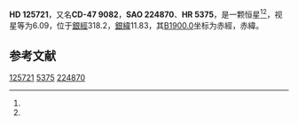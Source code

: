 {{Starbox begin
| name = HD 125721
}}
{{Starbox observe
| epoch = [[J2000.0|J2000.0]]
| constell = {{星座名待查}}<ref name=SIMBAD>{{cite web
 | url=http://simbad.u-strasbg.fr/simbad/sim-id?Ident=HR+5375
 | title=Pulsating variable Star
 | publisher=Centre de Données astronomiques de Strasbourg
 | work=SIMBAD
 | accessdate=2012-07-13
 | archive-date=2016-03-16
 | archive-url=https://web.archive.org/web/20160316173820/http://simbad.u-strasbg.fr/simbad/sim-id?Ident=HR+5375
 | dead-url=no
 }}</ref><ref name=DATA>{{cite web
 | url=http://vizier.u-strasbg.fr/viz-bin/VizieR-5?-out.add=.&-source=5050&-corr=PK=HR&-out.max=9999&HR=5375
 | title=VizieR Detailed Page
 | accessdate=2012-07-13
 | archive-date=2016-03-05
 | archive-url=https://web.archive.org/web/20160305025205/http://vizier.u-strasbg.fr/viz-bin/VizieR-5?-out.add=.&-source=5050&-corr=PK=HR&-out.max=9999&HR=5375
 | dead-url=no
 }}</ref>
| 星官 = 
| ra = {{RA|14|22|38.7}}<ref name=SIMBAD /><ref name=DATA />
| dec = {{DEC|-48|19|13}}<ref name=SIMBAD /><ref name=DATA />
| appmag_v = 6.09<ref name=SIMBAD /><ref name=DATA />
}}
{{Starbox character
| class = B1III<ref name=SIMBAD /><ref name=DATA />
| b-v = -0.13<ref name=SIMBAD /><ref name=DATA />
| u-b = -0.91<ref name=SIMBAD /><ref name=DATA />
| r-i = <ref name=SIMBAD /><ref name=DATA />
| variable = 
}}
{{Starbox astrometry
| radial_v = -0.91
| prop_mo_ra = -18
| parallax = 
| p_error = 
}}
{{Starbox catalog
| names =CD-47 9082，[[SAO星表|SAO]] 224870，[[HD星表|HD]] 125721，[[HR星表|HR]] 5375}}
{{Starbox reference |Simbad=HR+5375}}
{{Starbox end}}

'''HD 125721'''，又名'''CD-47 9082'''，'''SAO 224870'''、'''HR 5375'''，是一颗恒星<ref name=SIMBAD /><ref name=DATA />，视星等为6.09，位于[[銀道座標系|銀經]]318.2，[[銀道座標系|銀緯]]11.83，其[[B1900.0|B1900.0]]坐标为赤經{{RA|14|16|6.3}}，赤緯{{DEC|-47|11.83|46}}。

== 参考文献 ==
{{reflist}}

{{star-stub}}

[[Category:HD和HDE天體|125721]]
[[Category:HR天體|5375]]
[[Category:SAO天體|224870]]